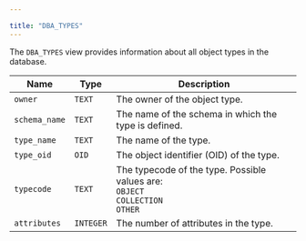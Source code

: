 ---

title: "DBA_TYPES"
---

<div id="dba_types" class="registered_link"></div>

The `DBA_TYPES` view provides information about all object types in the database.

| Name          | Type      | Description                                                  |
| ------------- | --------- | ------------------------------------------------------------ |
| `owner`       | `TEXT`    | The owner of the object type.                                |
| `schema_name` | `TEXT`    | The name of the schema in which the type is defined.         |
| `type_name`   | `TEXT`    | The name of the type.                                        |
| `type_oid`    | `OID`     | The object identifier (OID) of the type.                     |
| `typecode`    | `TEXT`    | The typecode of the type. Possible values are: <br/>`OBJECT` <br/>`COLLECTION` <br/>`OTHER` |
| `attributes`  | `INTEGER` | The number of attributes in the type.                        |